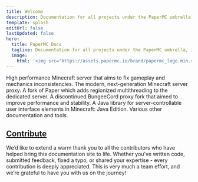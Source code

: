 ```yaml
---
title: Welcome
description: Documentation for all projects under the PaperMC umbrella, including Paper, Velocity and Folia.
template: splash
editUrl: false
lastUpdated: false
hero:
  title: PaperMC Docs
  tagline: Documentation for all projects under the PaperMC umbrella, including Paper, Velocity and Folia.
  image:
    html: '<img src="https://assets.papermc.io/brand/papermc_logo.min.svg" alt="PaperMC Logo">'
---
```



<CardGrid>
  <LinkCard title="Paper" href="/paper" icon="paper">
    High performance Minecraft server that aims to fix gameplay and mechanics inconsistencies.
  </LinkCard>
  <LinkCard title="Velocity" href="/velocity" icon="velocity">
    The modern, next-generation Minecraft server proxy.
  </LinkCard>
  <LinkCard title="Folia" href="/folia" icon="folia">
    A fork of Paper which adds regionized multithreading to the dedicated server.
  </LinkCard>
  <LinkCard title="Waterfall" href="/waterfall" destructive icon="waterfall">
    A discontinued BungeeCord proxy fork that aimed to improve performance and stability.
  </LinkCard>
  <LinkCard title="Adventure" href="/adventure" icon="adventure">
    A Java library for server-controllable user interface elements in Minecraft: Java Edition.
  </LinkCard>
  <LinkCard title="Miscellaneous" href="/misc" icon="random">
    Various other documentation and tools.
  </LinkCard>
</CardGrid>

<br />

## [Contribute](https://github.com/PaperMC/docs)

We’d like to extend a warm thank you to all the contributors who have helped bring this documentation site to life.
Whether you've written code, submitted feedback, fixed a typo, or shared your expertise - every contribution is deeply appreciated.
This is very much a team effort, and we’re grateful to have you with us on the journey!

<ContributorList githubRepo="PaperMC/docs" />

